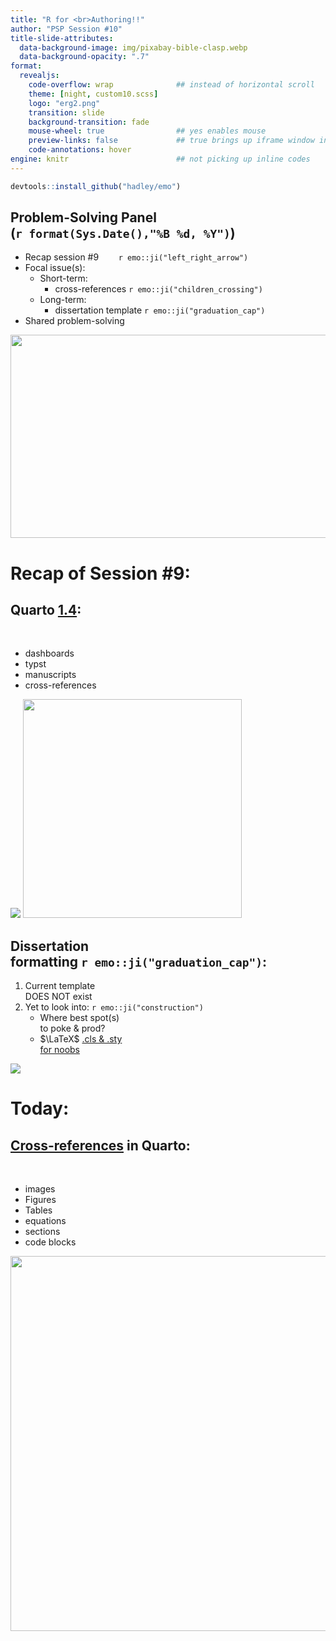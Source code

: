 ```yaml
---
title: "R for <br>Authoring!!" 
author: "PSP Session #10"
title-slide-attributes: 
  data-background-image: img/pixabay-bible-clasp.webp
  data-background-opacity: ".7"
format:
  revealjs:
    code-overflow: wrap              ## instead of horizontal scroll
    theme: [night, custom10.scss]
    logo: "erg2.png"
    transition: slide
    background-transition: fade
    mouse-wheel: true                ## yes enables mouse
    preview-links: false             ## true brings up iframe window instead of "site"
    code-annotations: hover 
engine: knitr                        ## not picking up inline codes
---
```


```r
devtools::install_github("hadley/emo")
```

## Problem-Solving Panel <br>(`r format(Sys.Date(),"%B %d, %Y")`)

::: {layout="[80,20]"}
::: first-column
-   Recap session #9&nbsp;&nbsp;&nbsp;&nbsp;&nbsp;&nbsp;&nbsp;&nbsp;`r emo::ji("left_right_arrow")`
-   Focal issue(s):
    -   Short-term:
        - cross-references `r emo::ji("children_crossing")`
    -   Long-term:
        -   dissertation template `r emo::ji("graduation_cap")`
-   Shared problem-solving
:::

::: second-column
:::
:::

![](img/title9.JPG){.absolute top="170" right="-100" width="550" height="325"}

# Recap of Session #9:

## Quarto [1.4](https://quarto.org/docs/blog/posts/2024-01-24-1.4-release/):

::: {layout="[50,50]"}
::: first-column
<br />

+ [dashboards]{.fragment .semi-fade-out fragment-index=1}
+ [typst]{.fragment .semi-fade-out fragment-index=1}
+ [manuscripts]{.fragment .semi-fade-out fragment-index=1}
+ cross-references
:::

::: second
:::
:::

![](https://tapintobalance.com/wp-content/uploads/2013/09/new-release-banner.fw_1.png){.absolute top="0" right="30"}
![](https://media.giphy.com/media/v1.Y2lkPTc5MGI3NjExenVtbWFmNnJuaHY5Y2FmY3JnZHplcXJlbjUzMWxxa293amxjNXNjbCZlcD12MV9pbnRlcm5hbF9naWZfYnlfaWQmY3Q9Zw/GStLeae4F7VIs/giphy-downsized-large.gif){.absolute right="-50" top="200" height="350"}

## Dissertation <br>formatting `r emo::ji("graduation_cap")`:

1. [Current template]{.fragment .strike} <br>DOES NOT exist
2. Yet to look into: `r emo::ji("construction")`
    + Where best spot(s) <br>to poke & prod?
    + $\LaTeX$ [.cls & .sty <br>for noobs](https://latex-ninja.com/2020/03/25/your-first-time-tweaking-a-cls-file-on-the-example-of-creating-switchable-colour-themes/)
    
![](https://workexposed.files.wordpress.com/2009/09/far_side002.jpg){.absolute right="-30" bottom="0"}

# Today:

## [Cross-references](https://quarto.org/docs/authoring/cross-references.html) in Quarto:

::: {layout="[60,30]"}

::: first-column
:::

::: second-column
<br />

+ images
+ Figures
+ Tables
+ equations
+ sections
+ code blocks
:::
:::

![](https://conwaykitchen.com/cdn/shop/files/2207-LSTK.png?v=1689889598){.absolute top="80" left="0" height="600" width="600"}
